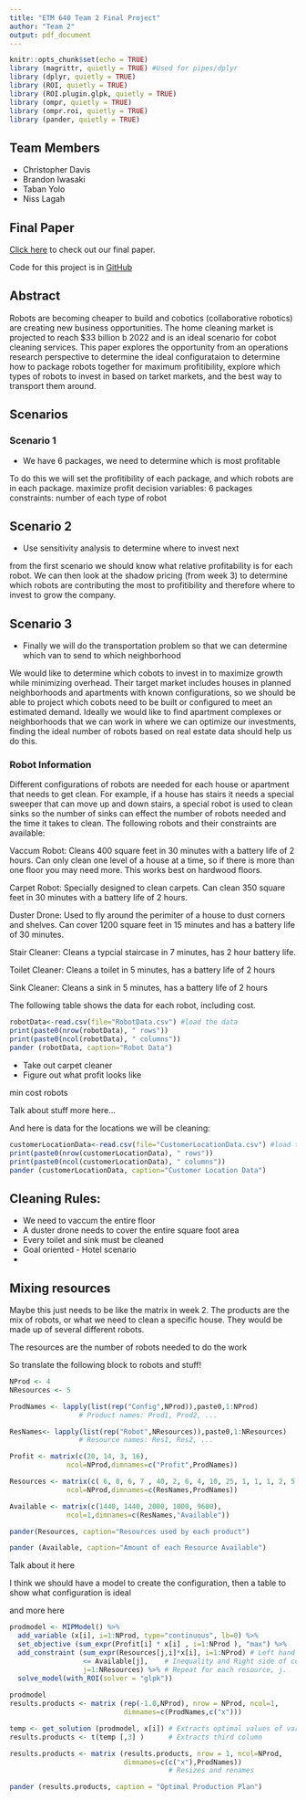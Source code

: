 ```yaml
---
title: "ETM 640 Team 2 Final Project"
author: "Team 2"
output: pdf_document
---
```


```r
knitr::opts_chunk$set(echo = TRUE)
library (magrittr, quietly = TRUE) #Used for pipes/dplyr
library (dplyr, quietly = TRUE)
library (ROI, quietly = TRUE)
library (ROI.plugin.glpk, quietly = TRUE)
library (ompr, quietly = TRUE)
library (ompr.roi, quietly = TRUE)
library (pander, quietly = TRUE)
```

## Team Members

- Christopher Davis
- Brandon Iwasaki
- Taban Yolo
- Niss Lagah

## Final Paper

[Click here](https://docs.google.com/document/d/14RsYIWRkcGrVW3ZvBQ0Zhixd4qoAOTht5TTymMF9xBg/edit) to check out our final paper.

Code for this project is in [GitHub](https://github.com/cwhd/cobot-operations)

## Abstract

Robots are becoming cheaper to build and cobotics (collaborative robotics) are creating new business opportunities. The home cleaning market is projected to reach $33 billion b 2022 and is an ideal scenario for cobot cleaning services. This paper explores the opportunity from an operations research perspective to determine the ideal configurataion to determine how to package robots together for maximum profitibility, explore which types of robots to invest in based on tarket markets, and the best way to transport them around.

## Scenarios

### Scenario 1

- We have 6 packages, we need to determine which is most profitable

To do this we will set the profitibility of each package, and which robots are in each package. 
maximize profit
decision variables: 6 packages
constraints: number of each type of robot

## Scenario 2

- Use sensitivity analysis to determine where to invest next

from the first scenario we should know what relative profitability is for each robot. We can then look at the shadow pricing (from week 3) to determine which robots are contributing the most to profitibility and therefore where to invest to grow the company.

## Scenario 3

- Finally we will do the transportation problem so that we can determine which van to send to which neighborhood


We would like to determine which cobots to invest in to maximize growth while minimizing overhead. Their target market includes houses in planned neighborhoods and apartments with known configurations, so we should be able to project which cobots need to be built or configured to meet an estimated demand. Ideally we would like to find apartment complexes or neighborhoods that we can work in where we can optimize our investments, finding the ideal number of robots based on real estate data should help us do this.

### Robot Information

Different configurations of robots are needed for each house or apartment that needs to get clean. For example, if a house has stairs it needs a special sweeper that can move up and down stairs, a special robot is used to clean sinks so the number of sinks can effect the number of robots needed and the time it takes to clean. The following robots and their constraints are available:

Vaccum Robot: Cleans 400 square feet in 30 minutes with a battery life of 2 hours. Can only clean one level of a house at a time, so if there is more than one floor you may need more. This works best on hardwood floors.

Carpet Robot: Specially designed to clean carpets. Can clean 350 square feet in 30 minutes with a battery life of 2 hours.

Duster Drone: Used to fly around the perimiter of a house to dust corners and shelves. Can cover 1200 square feet in 15 minutes and has a battery life of 30 minutes.

Stair Cleaner: Cleans a typcial staircase in 7 minutes, has 2 hour battery life.

Toilet Cleaner: Cleans a toilet in 5 minutes, has a battery life of 2 hours

Sink Cleaner: Cleans a sink in 5 minutes, has a battery life of 2 hours

The following table shows the data for each robot, including cost.

```r
robotData<-read.csv(file="RobotData.csv") #load the data
print(paste0(nrow(robotData), " rows"))
print(paste0(ncol(robotData), " columns"))
pander (robotData, caption="Robot Data")

```

- Take out carpet cleaner
- Figure out what profit looks like

min cost robots 


Talk about stuff more here...

And here is data for the locations we will be cleaning:

```r
customerLocationData<-read.csv(file="CustomerLocationData.csv") #load the data
print(paste0(nrow(customerLocationData), " rows"))
print(paste0(ncol(customerLocationData), " columns"))
pander (customerLocationData, caption="Customer Location Data")

```

## Cleaning Rules:

- We need to vaccum the entire floor
- A duster drone needs to cover the entire square foot area
- Every toilet and sink must be cleaned
- Goal oriented - Hotel scenario
 - 

## Mixing resources

Maybe this just needs to be like the matrix in week 2.
The products are the mix of robots, or what we need to clean a specific house. They would be made up of several different robots. 

The resources are the number of robots needed to do the work

So translate the following block to robots and stuff!

```r
NProd <- 4
NResources <- 5

ProdNames <- lapply(list(rep("Config",NProd)),paste0,1:NProd) 
                 # Product names: Prod1, Prod2, ... 

ResNames<- lapply(list(rep("Robot",NResources)),paste0,1:NResources) 
                 # Resource names: Res1, Res2, ... 

Profit <- matrix(c(20, 14, 3, 16), 
              ncol=NProd,dimnames=c("Profit",ProdNames))

Resources <- matrix(c( 6, 8, 6, 7 , 40, 2, 6, 4, 10, 25, 1, 1, 1, 2, 5, 4, 8, 25, 12, 16), 
              ncol=NProd,dimnames=c(ResNames,ProdNames))

Available <- matrix(c(1440, 1440, 2000, 1000, 9600), 
              ncol=1,dimnames=c(ResNames,"Available"))

pander(Resources, caption="Resources used by each product")

pander (Available, caption="Amount of each Resource Available")

```

Talk about it here

I think we should have a model to create the configuration, then a table to show what configuration is ideal

and more here

```r

prodmodel <- MIPModel() %>%
  add_variable (x[i], i=1:NProd, type="continuous", lb=0) %>%
  set_objective (sum_expr(Profit[i] * x[i] , i=1:NProd ), "max") %>%
  add_constraint (sum_expr(Resources[j,i]*x[i], i=1:NProd) # Left hand side of constraint
                  <= Available[j],    # Inequality and Right side of constraint
                  j=1:NResources) %>% # Repeat for each resource, j.  
  solve_model(with_ROI(solver = "glpk"))
  
prodmodel
results.products <- matrix (rep(-1.0,NProd), nrow = NProd, ncol=1,
                            dimnames=c(ProdNames,c("x")))

temp <- get_solution (prodmodel, x[i]) # Extracts optimal values of variables   
results.products <- t(temp [,3] )      # Extracts third column

results.products <- matrix (results.products, nrow = 1, ncol=NProd,
                            dimnames=c(c("x"),ProdNames))  
                                       # Resizes and renames 

pander (results.products, caption = "Optimal Production Plan")

```

